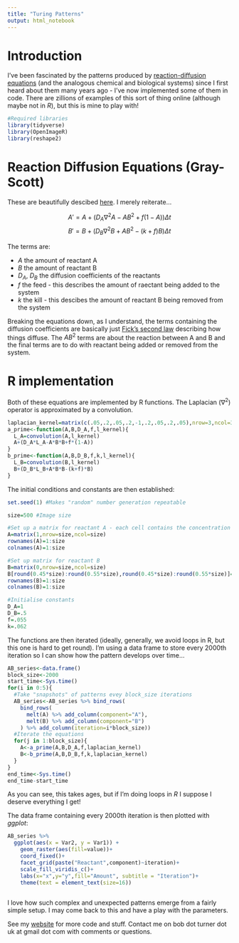 ```yaml
---
title: "Turing Patterns"
output: html_notebook
---
```



# Introduction

I've been fascinated by the patterns produced by [reaction-diffusion equations](https://en.wikipedia.org/wiki/Turing_pattern) (and the analogous chemical and biological systems) since I first heard about them many years ago - I've now implemented some of them in code. There are zillions of examples of this sort of thing online (although maybe not in *R*), but this is mine to play with!

```r
#Required libraries
library(tidyverse)
library(OpenImageR)
library(reshape2)
```

# Reaction Diffusion Equations (Gray-Scott)

These are beautifully descibed [here](http://www.karlsims.com/rd.html). I merely reiterate...

$$A'=A+(D_A\nabla^2A-AB^2+f(1-A))\Delta t$$
$$B'=B+(D_B\nabla^2B+AB^2-(k+f)B)\Delta t$$

The terms are:

- $A$ the amount of reactant A
- $B$ the amount of reactant B
- $D_A$, $D_B$ the diffusion coefficients of the reactants
- $f$ the feed - this describes the amount of raectant being added to the system
- $k$ the kill - this descibes the amount of reactant B being removed from the system

Breaking the equations down, as I understand, the terms containing the diffusion coefficients are basically just [Fick's second law](https://en.wikipedia.org/wiki/Fick%27s_laws_of_diffusion) describing how things diffuse. The $AB^2$ terms are about the reaction between A and B and the final terms are to do with reactant being added or removed from the system.

# R implementation

Both of these equations are implemented by R functions. The Laplacian ($\nabla^2$) operator is approximated by a convolution.

```r
laplacian_kernel=matrix(c(.05,.2,.05,.2,-1,.2,.05,.2,.05),nrow=3,ncol=3)
a_prime<-function(A,B,D_A,f,l_kernel){
  L_A=convolution(A,l_kernel)
  A+(D_A*L_A-A*B*B+f*(1-A))
}
b_prime<-function(A,B,D_B,f,k,l_kernel){
  L_B=convolution(B,l_kernel)
  B+(D_B*L_B+A*B*B-(k+f)*B)
}
```

The initial conditions and constants are then established:

```r

set.seed(1) #Makes "random" number generation repeatable

size=500 #Image size

#Set up a matrix for reactant A - each cell contains the concentration of the reactant in that region of space
A=matrix(1,nrow=size,ncol=size)
rownames(A)=1:size
colnames(A)=1:size

#Set up matrix for reactant B
B=matrix(0,nrow=size,ncol=size)
B[round(0.45*size):round(0.55*size),round(0.45*size):round(0.55*size)]=1
rownames(B)=1:size
colnames(B)=1:size

#Initialise constants
D_A=1
D_B=.5
f=.055
k=.062

```

The functions are then iterated (ideally, generally, we avoid loops in R, but this one is hard to get round). I'm using a data frame to store every 2000th iteration so I can show how the pattern develops over time...

```r
AB_series<-data.frame()
block_size<-2000
start_time<-Sys.time()
for(i in 0:5){
  #Take "snapshots" of patterns evey block_size iterations
  AB_series<-AB_series %>% bind_rows(
    bind_rows(
      melt(A) %>% add_column(component="A"),
      melt(B) %>% add_column(component="B")
    ) %>% add_column(iteration=i*block_size))
  #Iterate the equations
  for(j in 1:block_size){
    A<-a_prime(A,B,D_A,f,laplacian_kernel)
    B<-b_prime(A,B,D_B,f,k,laplacian_kernel)
  }
}
end_time<-Sys.time()
end_time-start_time
```

As you can see, this takes ages, but if I'm doing loops in *R* I suppose I deserve everything I get!

The data frame containing every 2000th iteration is then plotted with *ggplot*:

```r

AB_series %>%
  ggplot(aes(x = Var2, y = Var1)) + 
    geom_raster(aes(fill=value))+
    coord_fixed()+
    facet_grid(paste("Reactant",component)~iteration)+
    scale_fill_viridis_c()+
    labs(x="x",y="y",fill="Amount", subtitle = "Iteration")+
    theme(text = element_text(size=16))
  


```

I love how such complex and unexpected patterns emerge from a fairly simple setup. I may come back to this and have a play with the parameters.

See my [website](https://sites.google.com/view/robert-turner) for more code and stuff. Contact me on bob dot turner dot uk at gmail dot com with comments or questions.

